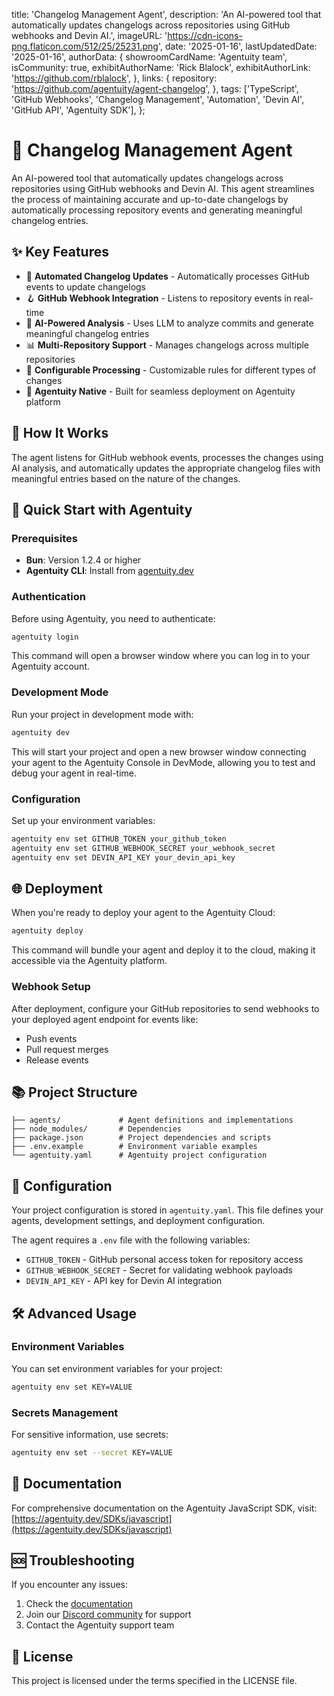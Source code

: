   title: 'Changelog Management Agent',
  description: 'An AI-powered tool that automatically updates changelogs across repositories using GitHub webhooks and Devin AI.',
  imageURL: 'https://cdn-icons-png.flaticon.com/512/25/25231.png',
  date: '2025-01-16',
  lastUpdatedDate: '2025-01-16',
  authorData: {
    showroomCardName: 'Agentuity team',
    isCommunity: true,
    exhibitAuthorName: 'Rick Blalock',
    exhibitAuthorLink: 'https://github.com/rblalock',
  },
  links: {
    repository: 'https://github.com/agentuity/agent-changelog',
  },
  tags: ['TypeScript', 'GitHub Webhooks', 'Changelog Management', 'Automation', 'Devin AI', 'GitHub API', 'Agentuity SDK'],
};

# 📝 Changelog Management Agent

An AI-powered tool that automatically updates changelogs across repositories using GitHub webhooks and Devin AI. This agent streamlines the process of maintaining accurate and up-to-date changelogs by automatically processing repository events and generating meaningful changelog entries.

## ✨ Key Features

- 🔄 **Automated Changelog Updates** - Automatically processes GitHub events to update changelogs
- 🪝 **GitHub Webhook Integration** - Listens to repository events in real-time
- 🤖 **AI-Powered Analysis** - Uses LLM to analyze commits and generate meaningful changelog entries
- 📊 **Multi-Repository Support** - Manages changelogs across multiple repositories
- 🔧 **Configurable Processing** - Customizable rules for different types of changes
- 🚀 **Agentuity Native** - Built for seamless deployment on Agentuity platform

## 🔄 How It Works

The agent listens for GitHub webhook events, processes the changes using AI analysis, and automatically updates the appropriate changelog files with meaningful entries based on the nature of the changes.

## 🚀 Quick Start with Agentuity

### Prerequisites

- **Bun**: Version 1.2.4 or higher
- **Agentuity CLI**: Install from [agentuity.dev](https://agentuity.dev)

### Authentication

Before using Agentuity, you need to authenticate:

```bash
agentuity login
```

This command will open a browser window where you can log in to your Agentuity account.

### Development Mode

Run your project in development mode with:

```bash
agentuity dev
```

This will start your project and open a new browser window connecting your agent to the Agentuity Console in DevMode, allowing you to test and debug your agent in real-time.

### Configuration

Set up your environment variables:

```bash
agentuity env set GITHUB_TOKEN your_github_token
agentuity env set GITHUB_WEBHOOK_SECRET your_webhook_secret
agentuity env set DEVIN_API_KEY your_devin_api_key
```

## 🌐 Deployment

When you're ready to deploy your agent to the Agentuity Cloud:

```bash
agentuity deploy
```

This command will bundle your agent and deploy it to the cloud, making it accessible via the Agentuity platform.

### Webhook Setup

After deployment, configure your GitHub repositories to send webhooks to your deployed agent endpoint for events like:
- Push events
- Pull request merges
- Release events

## 📚 Project Structure

```
├── agents/             # Agent definitions and implementations
├── node_modules/       # Dependencies
├── package.json        # Project dependencies and scripts
├── .env.example        # Environment variable examples
└── agentuity.yaml      # Agentuity project configuration
```

## 🔧 Configuration

Your project configuration is stored in `agentuity.yaml`. This file defines your agents, development settings, and deployment configuration.

The agent requires a `.env` file with the following variables:
- `GITHUB_TOKEN` - GitHub personal access token for repository access
- `GITHUB_WEBHOOK_SECRET` - Secret for validating webhook payloads
- `DEVIN_API_KEY` - API key for Devin AI integration

## 🛠️ Advanced Usage

### Environment Variables

You can set environment variables for your project:

```bash
agentuity env set KEY=VALUE
```

### Secrets Management

For sensitive information, use secrets:

```bash
agentuity env set --secret KEY=VALUE
```

## 📖 Documentation

For comprehensive documentation on the Agentuity JavaScript SDK, visit:
[https://agentuity.dev/SDKs/javascript](https://agentuity.dev/SDKs/javascript)

## 🆘 Troubleshooting

If you encounter any issues:

1. Check the [documentation](https://agentuity.dev/SDKs/javascript)
2. Join our [Discord community](https://discord.gg/agentuity) for support
3. Contact the Agentuity support team

## 📝 License

This project is licensed under the terms specified in the LICENSE file.
